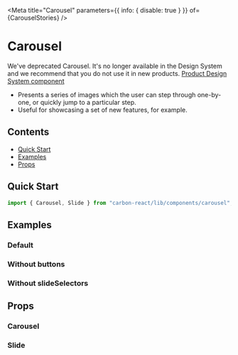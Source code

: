 


<Meta
  title="Carousel"
  parameters={{ info: { disable: true } }}
  of={CarouselStories}
/>

# Carousel

<DeprecationWarning>
  We've deprecated Carousel. It's no longer available in the Design System and
  we recommend that you do not use it in new products.
</DeprecationWarning>
<a
  target="_blank"
  href="https://zeroheight.com/2ccf2b601/p/0701e2-carousel-whats-new/b/248536"
  style={{ color: "#007E45", fontWeight: "bold", textDecoration: "underline" }}
  rel="noreferrer"
>
  Product Design System component
</a>

- Presents a series of images which the user can step through one-by-one, or quickly jump to a particular step.
- Useful for showcasing a set of new features, for example.

## Contents

- [Quick Start](#quick-start)
- [Examples](#examples)
- [Props](#props)

## Quick Start

```javascript
import { Carousel, Slide } from "carbon-react/lib/components/carousel";
```

## Examples

### Default

<Canvas name="default" of={CarouselStories.Default} />

### Without buttons

<Canvas name="without buttons" of={CarouselStories.WithoutButtons} />

### Without slideSelectors

<Canvas
  name="without slideSelectors"
  of={CarouselStories.WithoutSlideSelectors}
/>

## Props

### Carousel

<ArgTypes of={CarouselStories} />

### Slide

<ArgTypes of={SlideStories} />
